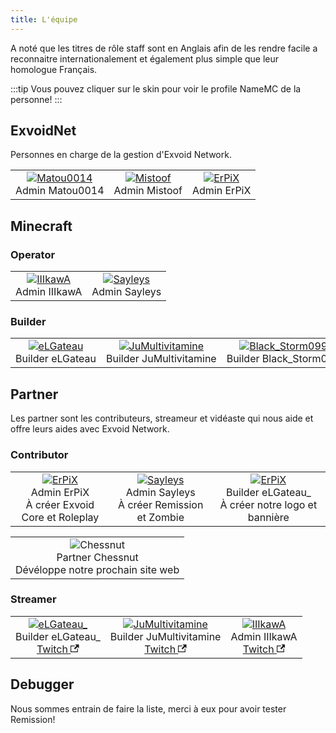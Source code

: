 ```yaml
---
title: L'équipe
---
```


A noté que les titres de rôle staff sont en Anglais afin de les rendre facile a reconnaitre internationalement et également plus simple que leur homologue Français.

:::tip
Vous pouvez cliquer sur le skin pour voir le profile NameMC de la personne!
:::

## ExvoidNet

Personnes en charge de la gestion d'Exvoid Network.

<table class="showcase">
    <td align="center"><a href="https://namemc.com/Matou0014"><img src="https://mc-heads.net/body/5898ac1c230f4e42a0874d3a9c5c7df2/100/<right>" alt="Matou0014"></img><br /></a><span className="admin__tag">Admin</span>&nbsp;Matou0014</td>
    <td align="center"><a href="https://namemc.com/Mistoof"><img src="https://mc-heads.net/body/3f5d5ef7-66e9-403b-8c44-88326ed4f977/100/<right>" alt="Mistoof"></img><br /></a><span className="admin__tag">Admin</span>&nbsp;Mistoof</td>
    <td align="center"><a href="https://namemc.com/ErPiX.2"><img src="https://mc-heads.net/body/17e3beac-cb1b-46cb-a6ee-080c5f9db78d/100/<right>" alt="ErPiX"></img><br /></a><span className="admin__tag">Admin</span>&nbsp;ErPiX</td>
</table>

## Minecraft

### Operator
<table class="showcase">
    <td align="center"><a href="https://namemc.com/IIIkawA"><img src="https://mc-heads.net/body/507b0d2e-ea5c-4cf5-a85b-782171f26815/100/<right>" alt="IIIkawA"></img><br /></a><span className="admin__tag">Admin</span>&nbsp;IIIkawA</td>
    <td align="center"><a href="https://namemc.com/Sayleys"><img src="https://mc-heads.net/body/244d2da3-215f-40b4-aa54-b61eb9500409/100/<right>" alt="Sayleys"></img><br /></a><span className="admin__tag">Admin</span>&nbsp;Sayleys</td>
</table>

<!--
### Moderator
### Helper
-->

### Builder

<table class="showcase">
    <td align="center"><a href="https://namemc.com/eLGateau_"><img src="https://mc-heads.net/body/1ad856c9-defa-48c9-9292-6792954418db/100/<right>" alt="eLGateau"></img><br /></a><span className="builder__tag">Builder</span>&nbsp;eLGateau</td>
    <td align="center"><a href="https://namemc.com/JuMultivitamine"><img src="https://mc-heads.net/body/7bca72fb-4a2b-467a-8a1e-be5e0cf96de0/100/<right>" alt="JuMultivitamine"></img><br /></a><span className="builder__tag">Builder</span>&nbsp;JuMultivitamine</td>
    <td align="center"><a href="https://namemc.com/Black_Storm099"><img src="https://mc-heads.net/body/0aba8a2d-c70e-4f81-8dfc-e98ea664af3e/100/<right>" alt="Black_Storm099"></img><br /></a><span className="builder__tag">Builder</span>&nbsp;Black_Storm099</td>
</table>

## Partner

Les partner sont les contributeurs, streameur et vidéaste qui nous aide et offre leurs aides avec Exvoid Network. 

### Contributor

<table class="showcase">
    <td align="center"><a href="https://namemc.com/ErPiX.2"><img src="https://mc-heads.net/body/17e3beac-cb1b-46cb-a6ee-080c5f9db78d/100/<right>" alt="ErPiX"></img><br /></a><span className="admin__tag">Admin</span>&nbsp;ErPiX<br /><span className="contribution">À créer Exvoid Core et Roleplay</span><br /></td>
    <td align="center"><a href="https://namemc.com/Sayleys"><img src="https://mc-heads.net/body/244d2da3-215f-40b4-aa54-b61eb9500409/100/<right>" alt="Sayleys"></img><br /></a><span className="admin__tag">Admin</span>&nbsp;Sayleys<br /><span className="contribution">À créer Remission et Zombie</span><br /></td>
    <td align="center"><a href="https://namemc.com/eLGateau_"><img src="https://mc-heads.net/body/1ad856c9-defa-48c9-9292-6792954418db/100/<right>" alt="ErPiX"></img><br /></a><span className="builder__tag">Builder</span>&nbsp;eLGateau_<br /><span className="contribution">À créer notre logo et bannière</span><br /></td>
</table>

<table class="showcase">
    <td align="center"><img src="https://mc-heads.net/body/MHF_Alex/100/<right>" alt="Chessnut"></img><br /><span className="partner__tag">Partner</span>&nbsp;Chessnut<br /><span className="contribution">Dévéloppe notre prochain site web</span><br /></td>
</table>

### Streamer

<table class="showcase">

<!-- To replace in the future with proper FontAwesome icons -->
<td align="center"><a href="https://namemc.com/eLGateau_"><img src="https://mc-heads.net/body/1ad856c9-defa-48c9-9292-6792954418db/100/<right>" alt="eLGateau_"></img><br /></a><span className="builder__tag">Builder</span>&nbsp;eLGateau_<br /><span className="twitch"><a href="https://twitch.tv/ju_et_lg">Twitch <svg width="13.5" height="13.5" aria-hidden="true" viewBox="0 0 24 24" class="iconExternalLink_node_modules-@docusaurus-theme-classic-lib-next-theme-IconExternalLink-styles-module"><path fill="currentColor" d="M21 13v10h-21v-19h12v2h-10v15h17v-8h2zm3-12h-10.988l4.035 4-6.977 7.07 2.828 2.828 6.977-7.07 4.125 4.172v-11z"></path></svg></a></span><br /></td>
<td align="center"><a href="https://namemc.com/JuMultivitamine"><img src="https://mc-heads.net/body/7bca72fb-4a2b-467a-8a1e-be5e0cf96de0/100/<right>" alt="JuMultivitamine"></img><br /></a><span className="builder__tag">Builder</span>&nbsp;JuMultivitamine<br /><span className="twitch"><a href="https://twitch.tv/ju_et_lg">Twitch <svg width="13.5" height="13.5" aria-hidden="true" viewBox="0 0 24 24" class="iconExternalLink_node_modules-@docusaurus-theme-classic-lib-next-theme-IconExternalLink-styles-module"><path fill="currentColor" d="M21 13v10h-21v-19h12v2h-10v15h17v-8h2zm3-12h-10.988l4.035 4-6.977 7.07 2.828 2.828 6.977-7.07 4.125 4.172v-11z"></path></svg></a></span><br /></td>
<td align="center"><a href="https://namemc.com/IIIkawA"><img src="https://mc-heads.net/body/507b0d2e-ea5c-4cf5-a85b-782171f26815/100/<right>" alt="IIIkawA"></img><br /></a><span className="admin__tag">Admin</span>&nbsp;IIIkawA<br /><span className="twitch"><a href="https://www.twitch.tv/awakioff">Twitch <svg width="13.5" height="13.5" aria-hidden="true" viewBox="0 0 24 24" class="iconExternalLink_node_modules-@docusaurus-theme-classic-lib-next-theme-IconExternalLink-styles-module"><path fill="currentColor" d="M21 13v10h-21v-19h12v2h-10v15h17v-8h2zm3-12h-10.988l4.035 4-6.977 7.07 2.828 2.828 6.977-7.07 4.125 4.172v-11z"></path></svg></a></span><br /></td>
</table>

## Debugger

Nous sommes entrain de faire la liste, merci à eux pour avoir tester Remission!

